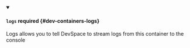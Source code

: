 


<details className="config-field" data-expandable="true" open>
<summary>

#### `logs` <span className="config-field-required" data-required="false">required</span> <span className="config-field-type"></span> <span className="config-field-default"></span> <span className="config-field-enum"></span> {#dev-containers-logs}

Logs allows you to tell DevSpace to stream logs from this container to the console

</summary>

<PartialLogsreference />


</details>
